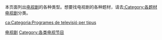 本页面列出[[电视剧|电视剧]]的各种类型。想要找电视剧的各种题材，请去[[:Category:各题材电视剧|:Category:各题材电视剧]]分类。

{{Commonscat|Television programmes by genre}}

[[Category:电视剧|]]
[[Category:各类电视节目|Category:各类电视节目]]

[[ca:Categoria:Programes_de_televisió_per_tipus|ca:Categoria:Programes de televisió per tipus]]